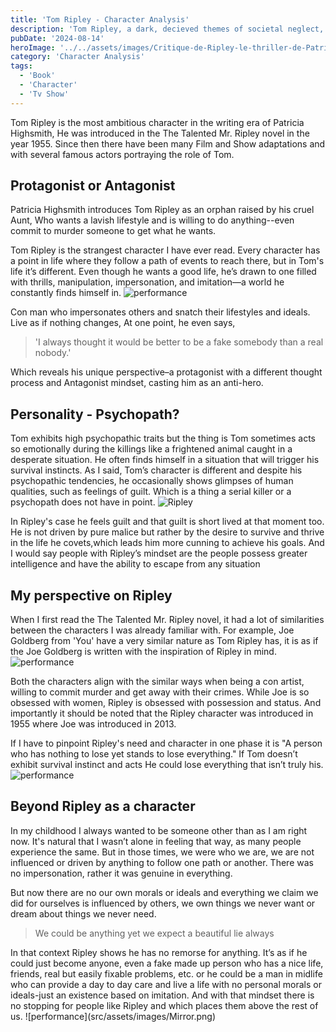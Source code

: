 ```yaml
---
title: 'Tom Ripley - Character Analysis'
description: 'Tom Ripley, a dark, decieved themes of societal neglect, tension between being good guy or bad guy'
pubDate: '2024-08-14'
heroImage: '../../assets/images/Critique-de-Ripley-le-thriller-de-Patricia-Highsmith-revient.jpg'
category: 'Character Analysis'
tags:
  - 'Book'
  - 'Character'
  - 'Tv Show'
---
```


Tom Ripley is the most ambitious character in the writing era of Patricia Highsmith, He was introduced in the The Talented Mr. Ripley novel in the year 1955. Since then there have been many Film and Show adaptations and with several famous actors portraying the role of Tom.

## Protagonist or Antagonist

Patricia Highsmith introduces Tom Ripley as an orphan raised by his cruel Aunt, Who wants a lavish lifestyle and is willing to do anything--even commit to murder someone to get what he wants.

Tom Ripley is the strangest character I have ever read. Every character has a point in life where they follow a path of events to reach there, but in Tom's life it’s different. Even though he wants a good life, he’s drawn to one filled with thrills, manipulation, impersonation, and imitation—a world he constantly finds himself in.
![performance](src/assets/images/AAAAQRVl0wHUIwmBQ-0RllImf_VXbTAphIiSEyx6JPFkvSskEUdVOQouBndvqVVDotI8vbzRGj_Q0CedxDpSzJeCPSMxLzr0lZtcK6HMf-csjuYh7cYMslSaNOQrfrpq-Hnefk8JIg8zKNkqev_IN1-6ZpGy.jpg)

Con man who impersonates others and snatch their lifestyles and ideals. Live as if nothing changes, At one point, he even says,

<blockquote
	style={{
		fontFamily: 'Open Sans, sans-serif ',
		color: '#6495ED',
		borderLeft: '4px solid #ddd',
		paddingLeft: '16px',
		margin: '1.5em 10px'
	}}
>
	'I always thought it would be better to be a fake somebody than a real nobody.'
</blockquote>
Which reveals his unique perspective–a protagonist with a different thought process and Antagonist mindset,
casting him as an anti-hero.

## Personality - Psychopath?

Tom exhibits high psychopathic traits but the thing is Tom sometimes acts so emotionally during the killings like a frightened animal caught in a desperate situation. He often finds himself in a situation that will trigger his survival instincts. As I said, Tom’s character is different and despite his psychopathic tendencies, he occasionally shows glimpses of human qualities, such as feelings of guilt. Which is a thing a serial killer or a psychopath does not have in point.
![Ripley](src/assets/images/Ripley_u_S1.jpg)

In Ripley's case he feels guilt and that guilt is short lived at that moment too. He is not driven by pure malice but rather by the desire to survive and thrive in the life he covets,which leads him more cunning to achieve his goals. And I would say people with Ripley’s mindset are the people possess greater intelligence and have the ability to escape from any situation

## My perspective on Ripley

When I first read the The Talented Mr. Ripley novel, it had a lot of similarities between the characters I was already familiar with. For example, Joe Goldberg from 'You' have a very similar nature as Tom Ripley has, it is as if the Joe Goldberg is written with the inspiration of Ripley in mind.
![performance](src/assets/images/9adf8a10a62364620de370d5a695c669d8-ripley-adaptations.rhorizontal.w1100.webp)

Both the characters align with the similar ways when being a con artist, willing to commit murder and get away with their crimes. While Joe is so obsessed with women, Ripley is obsessed with possession and status. And importantly it should be noted that the Ripley character was introduced in 1955 where Joe was introduced in 2013.

If I have to pinpoint Ripley's need and character in one phase it is "A person who has nothing to lose yet stands to lose everything." If Tom doesn’t exhibit survival instinct and acts He could lose everything that isn’t truly his.
![performance](src/assets/images/Ripley.webp)

## Beyond Ripley as a character

In my childhood I always wanted to be someone other than as I am right now. It's natural that I wasn’t alone in feeling that way, as many people experience the same. But in those times, we were who we are, we are not influenced or driven by anything to follow one path or another. There was no impersonation, rather it was genuine in everything.

But now there are no our own morals or ideals and everything we claim we did for ourselves is influenced by others, we own things we never want or dream about things we never need.

<blockquote
	style={{
		fontFamily: 'Open Sans, sans-serif ',
		color: '#6495ED',
		borderLeft: '4px solid #ddd',
		paddingLeft: '16px',
		margin: '1.5em 10px'
	}}
>
	We could be anything yet we expect a beautiful lie always
</blockquote>
In that context Ripley shows he has no remorse for anything. It’s as if he could just become anyone,
even a fake made up person who has a nice life, friends, real but easily fixable problems, etc. or he
could be a man in midlife who can provide a day to day care and live a life with no personal morals or
ideals-just an existence based on imitation. And with that mindset there is no stopping for people like
Ripley and which places them above the rest of us. ![performance](src/assets/images/Mirror.png)
